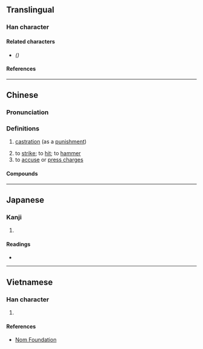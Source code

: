 {{also|㭬}}
{{character info/new}}
==Translingual==

===Han character===
{{Han char|rn=75|rad=木|as=08|sn=12|four=41923|canj=DMSO|ids=⿰木豖}}

====Related characters====
* {{l|mul|[[㭬]]}} ''({{w|Variant Chinese character|Variant form}})''

====References====
{{Han ref|kx=0537.020|dkj=15031|dj=0924.080|hdz=21229.040|uh=6913}}

----

==Chinese==
{{zh-forms|alt=㭬}}

===Pronunciation===
{{zh-pron
|m=zhuó
|c=doek3
|mc=
|oc=
|ma=
|cat=n,v
}}

===Definitions===
{{zh-hanzi}}

# [[castration]] (as a [[punishment]])
#: {{zh-syn|宮刑}}
# to [[strike]]; to [[hit]]; to [[hammer#Verb|hammer]]
# to [[accuse]] or [[press charges]]
#: {{zh-syn|[[告訴#Verb 2|告訴]]}}

====Compounds====
{{zh-der|夭椓|昏椓|椓喪|椓壁|椓弋|椓斛|椓月姑|椓木|椓杙|椓毀|椓破|椓竅|椓船|椓蠡|椓譖|椓陰|薰椓|閽椓}}

----

==Japanese==

===Kanji===
{{ja-kanji|grade=|rs=木08}}

# {{rfdef|ja|sort=木08}}

====Readings====
* {{ja-readings|on=[[たく]] (taku)|kun=[[たたく]] (tataku)}}

----

==Vietnamese==

===Han character===
{{vi-hantu|rs=木08|[[trác]]}}

# {{rfdef|vi|sort=木08}}

====References====
* [http://nomfoundation.org/common/nom_details.php?codepoint=6913 Nom Foundation]